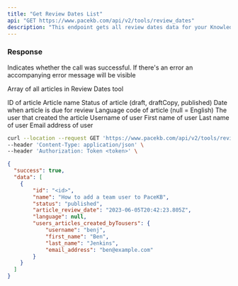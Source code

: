 ```yaml
---
title: "Get Review Dates List"
api: "GET https://www.pacekb.com/api/v2/tools/review_dates"
description: "This endpoint gets all review dates data for your Knowledge Base"
---
```


### Response

<ResponseField name="success" type="boolean">
  Indicates whether the call was successful.
</ResponseField>

<ResponseField name="message" type="string">
  If there's an error an accompanying error message will be visible
</ResponseField>

<ResponseField name="data" type="array">

Array of all articles in Review Dates tool

<Expandable title="Toggle object">

<ResponseField name="id" type="string">
  ID of article
</ResponseField>

<ResponseField name="name" type="string">
  Article name
</ResponseField>

<ResponseField name="status" type="string">
  Status of article (draft, draftCopy, published)
</ResponseField>

<ResponseField name="article_review_date" type="date">
  Date when article is due for review
</ResponseField>

<ResponseField name="language" type="string">
  Language code of article (null = English)
</ResponseField>

<ResponseField name="users_articles_created_byTousers" type="object">
  The user that created the article
  <Expandable title="Users object">
    <ResponseField name="username" type="string">
      Username of user
    </ResponseField>
    <ResponseField name="first_name" type="string">
      First name of user
    </ResponseField>
    <ResponseField name="last_name" type="string">
      Last name of user
    </ResponseField>
    <ResponseField name="email_address" type="string">
      Email address of user
    </ResponseField>
  </Expandable>
</ResponseField>

</Expandable>

</ResponseField>

<RequestExample>

```bash Example Request
curl --location --request GET 'https://www.pacekb.com/api/v2/tools/review_dates' \
--header 'Content-Type: application/json' \
--header 'Authorization: Token <token>' \
```

</RequestExample>

<ResponseExample>

```json Response
{
  "success": true,
  "data": [
    {
        "id": "<id>",
        "name": "How to add a team user to PaceKB",
        "status": "published",
        "article_review_date": "2023-06-05T20:42:23.805Z",
        "language": null,
        "users_articles_created_byTousers": {
            "username": "benj",
            "first_name": "Ben",
            "last_name": "Jenkins",
            "email_address": "ben@example.com"
        }
    }
  ]
}
```

</ResponseExample>
